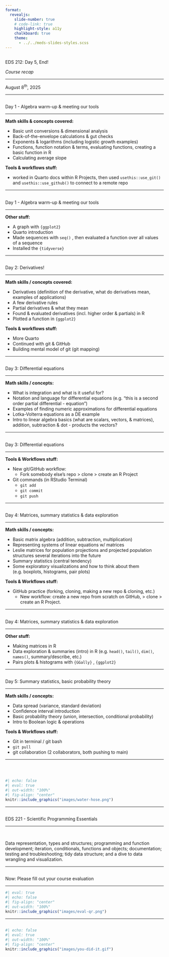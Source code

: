 ```yaml
---
format: 
  revealjs:
    slide-number: true
    # code-link: true
    highlight-style: a11y
    chalkboard: true
    theme: 
      - ../../meds-slides-styles.scss
---
```


## {#title-slide data-menu-title="Title Slide" background="#053660"} 

[EDS 212: Day 5, End!]{.custom-title}

[*Course recap*]{.custom-subtitle}

<hr class="hr-teal">

[August 8^th^, 2025]{.custom-subtitle3}

---

## {#day1a data-menu-title="Day 1a"} 

[Day 1 - Algebra warm-up & meeting our tools]{.slide-title}

<hr>

**Math skills & concepts covered:**

- Basic unit conversions & dimensional analysis
- Back-of-the-envelope calculations & gut checks
- Exponents & logarithms (including logistic growth examples)
- Functions, function notation & terms, evaluating functions, creating a basic function in R
- Calculating average slope

**Tools & workflows stuff:**

- worked in Quarto docs within R Projects, then used `usethis::use_git()` and `usethis::use_github()` to connect to a remote repo

---

## {#day1b data-menu-title="Day 1b"} 

[Day 1 - Algebra warm-up & meeting our tools]{.slide-title}

<hr>

**Other stuff:**

- A graph with `{ggplot2}`
- Quarto introduction
- Made sequences with `seq()` , then evaluated a function over all values of a sequence
- Installed the `{tidyverse}`

---

## {#day2 data-menu-title="Day 2"} 

[Day 2: Derivatives!]{.slide-title}

<hr>

**Math skills / concepts covered:**

- Derivatives (definition of the derivative, what do derivatives mean, examples of applications)
- A few derivative rules
- Partial derivatives & what they mean
- Found & evaluated derivatives (incl. higher order & partials) in R
- Plotted a function in `{ggplot2}`

**Tools & workflows stuff:**

- More Quarto
- Continued with git & GitHub 
- Building mental model of git (git mapping)

---

## {#day3a data-menu-title="Day 3a"} 

[Day 3: Differential equations]{.slide-title}

<hr>

**Math skills / concepts:**

- What is integration and what is it useful for?
- Notation and language for differential equations (e.g. "this is a second order partial differential - equation")
- Examples of finding numeric approximations for differential equations
- Lotka-Volterra equations as a DE example 
- Intro to linear algebra basics (what are scalars, vectors, & matrices), addition, subtraction & dot - products the vectors?

---

## {#day3b data-menu-title="Day 3b"} 

[Day 3: Differential equations]{.slide-title}

<hr>

**Tools & Workflows stuff:**

- New git/GitHub workflow: 
  - Fork somebody else's repo > clone > create an R Project
- Git commands (in RStudio Terminal)
  - `git add`
  - `git commit`
  - `git push`


---

## {#day4a data-menu-title="Day 4a"} 

[Day 4: Matrices, summary statistics & data exploration]{.slide-title2}

<hr>

**Math skills / concepts:**

- Basic matrix algebra (addition, subtraction, multiplication)
- Representing systems of linear equations w/ matrices
- Leslie matrices for population projections and projected population structures several iterations into the future
- Summary statistics (central tendency)
- Some exploratory visualizations and how to think about them (e.g. boxplots, histograms, pair plots)


**Tools & Workflows stuff:**

- GitHub practice (forking, cloning, making a new repo & cloning, etc.)
  - New workflow: create a new repo from scratch on GitHub, > clone > create an R Project.

---

## {#day4b data-menu-title="Day 4b"} 

[Day 4: Matrices, summary statistics & data exploration]{.slide-title2}

<hr>

**Other stuff:**

- Making matrices in R
- Data exploration & summaries (intro) in R (e.g. `head()`, `tail()`, `dim()`, `names()`, summary/describe, etc.)
- Pairs plots & histograms with `{GGally}` , `{ggplot2}`

---

## {#day5 data-menu-title="Day 5"} 

[Day 5: Summary statistics, basic probability theory]{.slide-title2}

<hr>

**Math skills / concepts:**

- Data spread (variance, standard deviation)
- Confidence interval introduction
- Basic probability theory (union, intersection, conditional probability)
- Intro to Boolean logic & operations


**Tools & Workflows stuff:**

- Git in terminal / git bash
- `git pull`
- git collaboration (2 collaborators, both pushing to main)

---

## {#water-hose data-menu-title="Water hose"} 

<br>

```r
#| echo: false
#| eval: true
#| out-width: "100%"
#| fig-align: "center"
knitr::include_graphics("images/water-hose.png")
```

---

## {#EDS-221 data-menu-title="EDS 221"} 

[EDS 221 - Scientific Programming Essentials]{.slide-title}

<hr>

<br>

::: {.body-text-l}
Data representation, types and structures; programming and function development; iteration, conditionals, functions and objects; documentation; testing and troubleshooting; tidy data structure; and a dive to data wrangling and visualization.
:::

---

## {#evals data-menu-title="Evals"} 

[Now: Please fill out your course evaluation]{.slide-title}

<hr>

```r
#| eval: true
#| echo: false
#| fig-align: "center"
#| out-width: "100%"
knitr::include_graphics("images/eval-qr.png")
```

---

## {#you-did-it data-menu-title="You did it!"} 

```r
#| echo: false
#| eval: true
#| out-width: "100%"
#| fig-align: "center"
knitr::include_graphics("images/you-did-it.gif")
```

